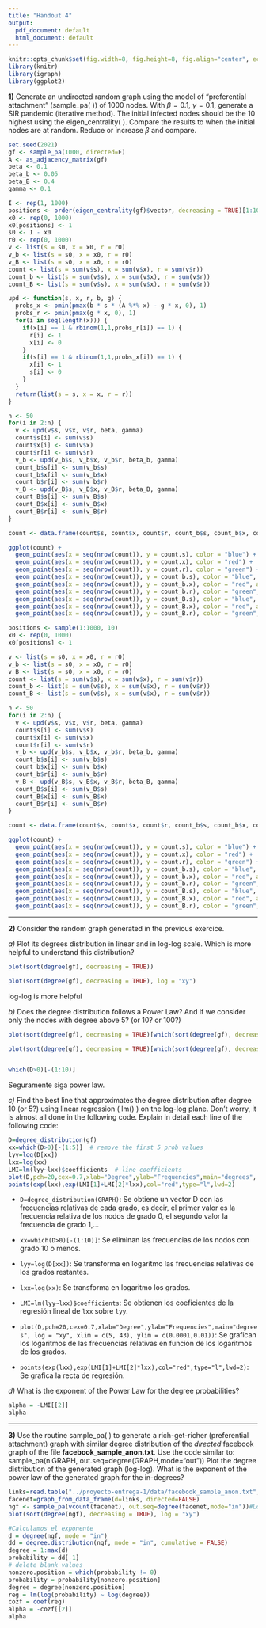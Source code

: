 ```yaml
---
title: "Handout 4"
output:
  pdf_document: default
  html_document: default
---
```


```r
knitr::opts_chunk$set(fig.width=8, fig.height=8, fig.align="center", echo=TRUE, warning=FALSE, message=FALSE)
library(knitr)
library(igraph)
library(ggplot2)
```

**1)** Generate an undirected random graph using the model of "preferential attachment" (sample_pa( )) of 1000 nodes. With $\beta=0.1$, $\gamma=0.1$, generate a SIR pandemic (iterative method). The initial infected nodes should be the 10 highest using the eigen_centrality( ). Compare the results to when the initial nodes are at random. Reduce or increase $\beta$ and compare.


```r
set.seed(2021)
gf <- sample_pa(1000, directed=F)
A <- as_adjacency_matrix(gf)
beta <- 0.1
beta_b <- 0.05
beta_B <- 0.4
gamma <- 0.1

I <- rep(1, 1000)
positions <- order(eigen_centrality(gf)$vector, decreasing = TRUE)[1:10]
x0 <- rep(0, 1000)
x0[positions] <- 1
s0 <- I - x0
r0 <- rep(0, 1000)
v <- list(s = s0, x = x0, r = r0)
v_b <- list(s = s0, x = x0, r = r0)
v_B <- list(s = s0, x = x0, r = r0)
count <- list(s = sum(v$s), x = sum(v$x), r = sum(v$r))
count_b <- list(s = sum(v$s), x = sum(v$x), r = sum(v$r))
count_B <- list(s = sum(v$s), x = sum(v$x), r = sum(v$r))

upd <- function(s, x, r, b, g) {
  probs_x <- pmin(pmax(b * s * (A %*% x) - g * x, 0), 1)
  probs_r <- pmin(pmax(g * x, 0), 1)
  for(i in seq(length(x))) {
    if(x[i] == 1 & rbinom(1,1,probs_r[i]) == 1) {
      r[i] <- 1
      x[i] <- 0
    }
    if(s[i] == 1 & rbinom(1,1,probs_x[i]) == 1) {
      x[i] <- 1
      s[i] <- 0
    }
  }
  return(list(s = s, x = x, r = r))
}

n <- 50
for(i in 2:n) {
  v <- upd(v$s, v$x, v$r, beta, gamma)
  count$s[i] <- sum(v$s)
  count$x[i] <- sum(v$x)
  count$r[i] <- sum(v$r)
  v_b <- upd(v_b$s, v_b$x, v_b$r, beta_b, gamma)
  count_b$s[i] <- sum(v_b$s)
  count_b$x[i] <- sum(v_b$x)
  count_b$r[i] <- sum(v_b$r)
  v_B <- upd(v_B$s, v_B$x, v_B$r, beta_B, gamma)
  count_B$s[i] <- sum(v_B$s)
  count_B$x[i] <- sum(v_B$x)
  count_B$r[i] <- sum(v_B$r)
}

count <- data.frame(count$s, count$x, count$r, count_b$s, count_b$x, count_b$r, count_B$s, count_B$x, count_B$r)

ggplot(count) +
  geom_point(aes(x = seq(nrow(count)), y = count.s), color = "blue") +
  geom_point(aes(x = seq(nrow(count)), y = count.x), color = "red") +
  geom_point(aes(x = seq(nrow(count)), y = count.r), color = "green") +
  geom_point(aes(x = seq(nrow(count)), y = count_b.s), color = "blue", alpha = 0.2) +
  geom_point(aes(x = seq(nrow(count)), y = count_b.x), color = "red", alpha = 0.2) +
  geom_point(aes(x = seq(nrow(count)), y = count_b.r), color = "green", alpha = 0.2) +
  geom_point(aes(x = seq(nrow(count)), y = count_B.s), color = "blue", alpha = 0.2) +
  geom_point(aes(x = seq(nrow(count)), y = count_B.x), color = "red", alpha = 0.2) +
  geom_point(aes(x = seq(nrow(count)), y = count_B.r), color = "green", alpha = 0.2)

```

```r
positions <- sample(1:1000, 10)
x0 <- rep(0, 1000)
x0[positions] <- 1

v <- list(s = s0, x = x0, r = r0)
v_b <- list(s = s0, x = x0, r = r0)
v_B <- list(s = s0, x = x0, r = r0)
count <- list(s = sum(v$s), x = sum(v$x), r = sum(v$r))
count_b <- list(s = sum(v$s), x = sum(v$x), r = sum(v$r))
count_B <- list(s = sum(v$s), x = sum(v$x), r = sum(v$r))

n <- 50
for(i in 2:n) {
  v <- upd(v$s, v$x, v$r, beta, gamma)
  count$s[i] <- sum(v$s)
  count$x[i] <- sum(v$x)
  count$r[i] <- sum(v$r)
  v_b <- upd(v_b$s, v_b$x, v_b$r, beta_b, gamma)
  count_b$s[i] <- sum(v_b$s)
  count_b$x[i] <- sum(v_b$x)
  count_b$r[i] <- sum(v_b$r)
  v_B <- upd(v_B$s, v_B$x, v_B$r, beta_B, gamma)
  count_B$s[i] <- sum(v_B$s)
  count_B$x[i] <- sum(v_B$x)
  count_B$r[i] <- sum(v_B$r)
}

count <- data.frame(count$s, count$x, count$r, count_b$s, count_b$x, count_b$r, count_B$s, count_B$x, count_B$r)

ggplot(count) +
  geom_point(aes(x = seq(nrow(count)), y = count.s), color = "blue") +
  geom_point(aes(x = seq(nrow(count)), y = count.x), color = "red") +
  geom_point(aes(x = seq(nrow(count)), y = count.r), color = "green") +
  geom_point(aes(x = seq(nrow(count)), y = count_b.s), color = "blue", alpha = 0.2) +
  geom_point(aes(x = seq(nrow(count)), y = count_b.x), color = "red", alpha = 0.2) +
  geom_point(aes(x = seq(nrow(count)), y = count_b.r), color = "green", alpha = 0.2) +
  geom_point(aes(x = seq(nrow(count)), y = count_B.s), color = "blue", alpha = 0.2) +
  geom_point(aes(x = seq(nrow(count)), y = count_B.x), color = "red", alpha = 0.2) +
  geom_point(aes(x = seq(nrow(count)), y = count_B.r), color = "green", alpha = 0.2)
```

***

**2)** Consider the random graph generated in the previous exercice. 

*a)* Plot its degrees distribution in linear and in log-log scale. Which is more helpful to understand this distribution?

```r
plot(sort(degree(gf), decreasing = TRUE))
```
```r
plot(sort(degree(gf), decreasing = TRUE), log = "xy")
```

log-log is more helpful

*b)* Does the degree distribution follows a Power Law? And if we consider only the nodes with degree above 5? (or 10? or 100?)

```r
plot(sort(degree(gf), decreasing = TRUE)[which(sort(degree(gf), decreasing = TRUE) > 5)], log = "xy")

plot(sort(degree(gf), decreasing = TRUE)[which(sort(degree(gf), decreasing = TRUE) > 10)], log = "xy")


which(D>0)[-(1:10)]


```

Seguramente siga power law.

*c)* Find the best line that approximates the degree distribution after degree 10 (or 5?) using linear regression ( lm() ) on the log-log plane. Don't worry, it is almost all done in the following code. Explain in detail each line of the following code:

```r
D=degree_distribution(gf)
xx=which(D>0)[-(1:5)]  # remove the first 5 prob values
lyy=log(D[xx])
lxx=log(xx)
LMI=lm(lyy~lxx)$coefficients  # line coefficients
plot(D,pch=20,cex=0.7,xlab="Degree",ylab="Frequencies",main="degrees", log = "xy", xlim = c(5, 43), ylim = c(0.0001,0.01))
points(exp(lxx),exp(LMI[1]+LMI[2]*lxx),col="red",type="l",lwd=2)
```


* `D=degree_distribution(GRAPH)`: Se obtiene un vector D con las frecuencias relativas de cada grado, es decir, el primer valor es la frecuencia relativa de los nodos de grado 0, el segundo valor la frecuencia de grado 1,...

* `xx=which(D>0)[-(1:10)]`: Se eliminan las frecuencias de los nodos con grado 10 o menos.

* `lyy=log(D[xx])`: Se transforma en logaritmo las frecuencias relativas de los grados restantes.

* `lxx=log(xx)`: Se transforma en logaritmo los grados.

* `LMI=lm(lyy~lxx)$coefficients`: Se obtienen los coeficientes de la regresión lineal de `lxx` sobre `lyy`.

* `plot(D,pch=20,cex=0.7,xlab="Degree",ylab="Frequencies",main="degrees", log = "xy", xlim = c(5, 43), ylim = c(0.0001,0.01))`: Se grafican los logaritmos de las frecuencias relativas en función de los logaritmos de los grados.

* `points(exp(lxx),exp(LMI[1]+LMI[2]*lxx),col="red",type="l",lwd=2)`: Se grafica la recta de regresión.


*d)* What is the exponent of the Power Law for the degree probabilities?
```r
alpha = -LMI[[2]]
alpha
```



***

**3)** Use the routine sample_pa( ) to generate a rich-get-richer (preferential attachment) graph with similar degree distribution of  the *directed* facebook graph of the file **facebook_sample_anon.txt**. Use the code similar to:
sample_pa(n.GRAPH, out.seq=degree(GRAPH,mode="out"))
Plot the degree distribution of the generated graph (log-log). What is the exponent of the power law of the generated graph for the in-degrees?

```r
links=read.table("../proyecto-entrega-1/data/facebook_sample_anon.txt", header=FALSE, as.is=T)
facenet=graph_from_data_frame(d=links, directed=FALSE)
ngf <- sample_pa(vcount(facenet), out.seq=degree(facenet,mode="in"))#Lo he cambiado a "in" era "out"
plot(sort(degree(ngf), decreasing = TRUE), log = "xy")

#Calculamos el exponente
d = degree(ngf, mode = "in")
dd = degree.distribution(ngf, mode = "in", cumulative = FALSE)
degree = 1:max(d)
probability = dd[-1]
# delete blank values
nonzero.position = which(probability != 0)
probability = probability[nonzero.position]
degree = degree[nonzero.position]
reg = lm(log(probability) ~ log(degree))
cozf = coef(reg)
alpha = -cozf[[2]]
alpha
```

